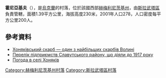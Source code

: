 {{coord|50|26|55|N|26|47|24|E|scale:100000|display=title}}

'''霍尼亞基夫'''（{{lang-uk|Хоняків}}），是[[烏克蘭|烏克蘭]]的村落，位於該國西部[[赫梅利尼茨基州|赫梅利尼茨基州]]，由[[斯拉武塔區|斯拉武塔區]]負責管轄，面積1.39平方公里，海拔高度230米，2001年人口278，人口密度每平方公里200人。

==參考資料==
* [http://h.ua/story/111537/ Хоняківський скарб — один з найбільших скарбів Волині]
* [http://istvolyn.info/index.php?option=com_content&view=article&id=2044:---------1917-&catid=17&Itemid=17 Перелік підприємств Славутського району, що діяли до 1917 року] {{Wayback|url=http://istvolyn.info/index.php?option=com_content&view=article&id=2044:---------1917-&catid=17&Itemid=17 |date=20131230233230 }}
* [http://weather.in.ua/ua/hmel'nickaja/27483 Погода в селі Хоняків]

{{DEFAULTSORT:Хоняків}}
[[Category:赫梅利尼茨基州村落|Category:赫梅利尼茨基州村落]]
[[Category:斯拉武塔區村落|Category:斯拉武塔區村落]]


{{Khmelnytskyi-geo-stub}}